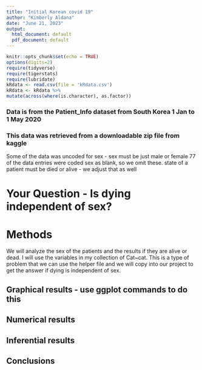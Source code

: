 ```yaml
---
title: "Initial Korean covid 19"
author: "Kimberly Aldana"
date: "June 21, 2023"
output:
  html_document: default
  pdf_document: default
---
```


```r
knitr::opts_chunk$set(echo = TRUE)
options(digits=2)
require(tidyverse)
require(tigerstats)
require(lubridate)
kRdata <- read.csv(file = 'kRdata.csv')
kRdata <- kRdata %>%
mutate(across(where(is.character), as.factor))

```
### Data is from the Patient_Info dataset from South Korea 1 Jan to 1 May 2020
### This data was retrieved from a downloadable zip file from kaggle

Some of the data was uncoded for sex - sex must be just male or female
77 of the data entries were coded sex  as blank, so we omit these.
state of a patient must be died or alive - we adjust that as well   
  
# Your Question - Is dying independent of sex?



# Methods

  We will analyze the sex of the patients and the results if they are alive or dead. I will use the variables in my collection of Cat~cat. This is a type of problem that we can use the helper file and we will copy into our project to get the answer if dying is independent of sex. 





## Graphical results - use ggplot commands to do this  



  





  
## Numerical results


## Inferential results 




## Conclusions

